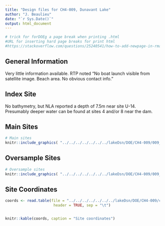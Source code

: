 ```yaml
---
title: "Design files for CH4-009, Dunavant Lake"
author: "J. Beaulieu"
date: "`r Sys.Date()`"
output: html_document
---
```


```r
# trick for forDOEg a page break when printing .html
#URL for inserting hard page breaks for print html
#https://stackoverflow.com/questions/25240541/how-to-add-newpage-in-rmarkdown-in-a-smart-way
```
## General Information
Very little information available.  RTP noted "No boat launch visible from satellite image.  Beach area. No obvious contact info."

## Index Site
No bathymetry, but NLA reported a depth of 7.5m near site U-14.  Presumably deeper water can be found at sites 4 and/or 8 near the dam.

## Main Sites
```r
# Main sites
knitr::include_graphics( "../../../../../../../lakeDsn/DOE/CH4-009/009_Main.png")
```
<P style="page-break-before: always">
  
  

## Oversample Sites
```r
# Oversample sites
knitr::include_graphics( "../../../../../../../lakeDsn/DOE/CH4-009/009_Over.png")
```

<P style="page-break-before: always">
## Site Coordinates
```r

coords <- read.table(file = "../../../../../../../lakeDsn/DOE/CH4-009/ch4_009Sites.txt",
                      header = TRUE, sep = "\t")


knitr::kable(coords, caption = "Site coordinates")
```